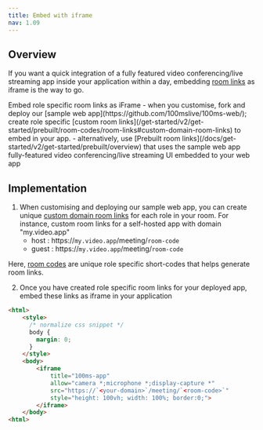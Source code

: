 ```yaml
---
title: Embed with iframe
nav: 1.09
---
```


## Overview

If you want a quick integration of a fully featured video conferencing/live streaming app inside your application within a day, embedding [room links](/get-started/v2/get-started/prebuilt/room-codes/room-links) as iframe is the way to go.

<FlexContainer>
<Callout icon="link" title="iFrame Basics">
Embed role specific room links as iFrame
    - when you customise, fork and deploy our [sample web app](https://github.com/100mslive/100ms-web/); create role specific [custom room links](/get-started/v2/get-started/prebuilt/room-codes/room-links#custom-domain-room-links) to embed in your app.
    - alternatively, use [Prebuilt room links](/docs/get-started/v2/get-started/prebuilt/overview) that uses the sample web app fully-featured video conferencing/live streaming UI embedded to your web app 
</Callout>
</FlexContainer>

## Implementation

1. When customising and deploying our sample web app, you can create unique [custom domain room links](/javascript/v2/quickstart/react-sample-app/build-and-deploy) for each role in your room. For instance, custom room links for a self-hosted app with domain "my.video.app"  
    - host : https://`my.video.app`/meeting/`room-code`
    - guest : https://`my.video.app`/meeting/`room-code`

Here, [room codes](/get-started/v2/get-started/prebuilt/room-codes/overview) are unique role specific short-codes that helps generate room links.
 

2. Once you have created role specific room links for your deployed app, embed these links as iframe in your application

```html
<html>
    <style>
      /* normalize css snippet */
      body {
        margin: 0;
      }
    </style>
    <body>
        <iframe
            title="100ms-app"
            allow="camera *;microphone *;display-capture *"
            src="https://`<your-domain>`/meeting/`<room-code>`"
            style="height: 100vh; width: 100%; border:0;">
        </iframe>
    </body>
<html>
```
